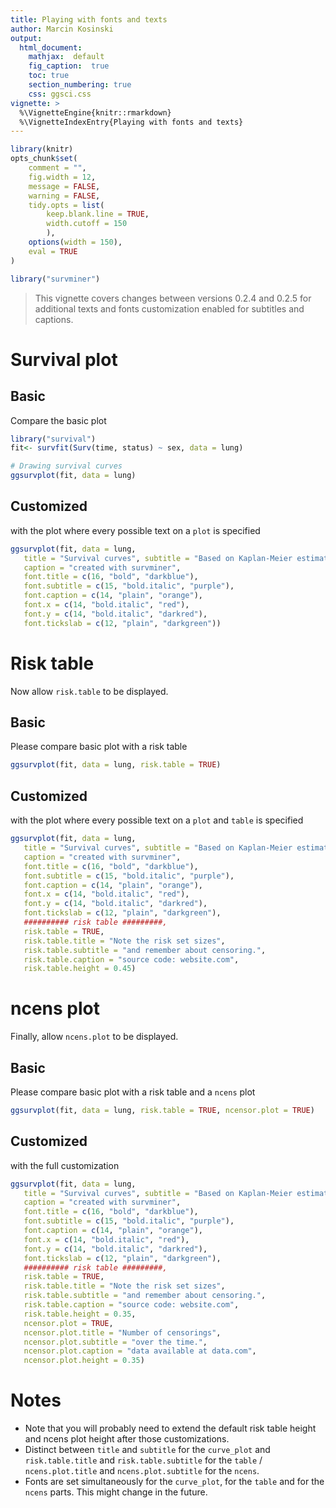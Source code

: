 ```yaml
---
title: Playing with fonts and texts
author: Marcin Kosinski
output:
  html_document:
    mathjax:  default
    fig_caption:  true
    toc: true
    section_numbering: true
    css: ggsci.css
vignette: >
  %\VignetteEngine{knitr::rmarkdown}
  %\VignetteIndexEntry{Playing with fonts and texts}
---
```

```r
library(knitr)
opts_chunk$set(
	comment = "",
	fig.width = 12, 
	message = FALSE,
	warning = FALSE,
	tidy.opts = list(
		keep.blank.line = TRUE,
		width.cutoff = 150
		),
	options(width = 150),
	eval = TRUE
)
```

```r
library("survminer")
```


> This vignette covers changes between versions 0.2.4 and 0.2.5 for additional texts and fonts customization enabled for subtitles and captions.

# Survival plot 

## Basic

Compare the basic plot

```r
library("survival")
fit<- survfit(Surv(time, status) ~ sex, data = lung)

# Drawing survival curves
ggsurvplot(fit, data = lung)
```

## Customized

with the plot where every possible text on a `plot` is specified

```r
ggsurvplot(fit, data = lung,
   title = "Survival curves", subtitle = "Based on Kaplan-Meier estimates",
   caption = "created with survminer",
   font.title = c(16, "bold", "darkblue"),
   font.subtitle = c(15, "bold.italic", "purple"),
   font.caption = c(14, "plain", "orange"),
   font.x = c(14, "bold.italic", "red"),
   font.y = c(14, "bold.italic", "darkred"),
   font.tickslab = c(12, "plain", "darkgreen"))
```

# Risk table

Now allow `risk.table` to be displayed. 

## Basic

Please compare basic plot with a risk table

```r
ggsurvplot(fit, data = lung, risk.table = TRUE)
```

## Customized

with the plot where every possible text on a `plot` and `table` is specified

```r
ggsurvplot(fit, data = lung, 
   title = "Survival curves", subtitle = "Based on Kaplan-Meier estimates",
   caption = "created with survminer",
   font.title = c(16, "bold", "darkblue"),
   font.subtitle = c(15, "bold.italic", "purple"),
   font.caption = c(14, "plain", "orange"),
   font.x = c(14, "bold.italic", "red"),
   font.y = c(14, "bold.italic", "darkred"),
   font.tickslab = c(12, "plain", "darkgreen"),
   ########## risk table #########,
   risk.table = TRUE,
   risk.table.title = "Note the risk set sizes",
   risk.table.subtitle = "and remember about censoring.",
   risk.table.caption = "source code: website.com",
   risk.table.height = 0.45)
```


# ncens plot

Finally, allow `ncens.plot` to be displayed.

## Basic

Please compare basic plot with a risk table and a `ncens` plot

```r
ggsurvplot(fit, data = lung, risk.table = TRUE, ncensor.plot = TRUE)
```

## Customized

with the full customization

```r
ggsurvplot(fit, data = lung,
   title = "Survival curves", subtitle = "Based on Kaplan-Meier estimates",
   caption = "created with survminer",
   font.title = c(16, "bold", "darkblue"),
   font.subtitle = c(15, "bold.italic", "purple"),
   font.caption = c(14, "plain", "orange"),
   font.x = c(14, "bold.italic", "red"),
   font.y = c(14, "bold.italic", "darkred"),
   font.tickslab = c(12, "plain", "darkgreen"),
   ########## risk table #########,
   risk.table = TRUE,
   risk.table.title = "Note the risk set sizes",
   risk.table.subtitle = "and remember about censoring.",
   risk.table.caption = "source code: website.com",
   risk.table.height = 0.35,
   ncensor.plot = TRUE,
   ncensor.plot.title = "Number of censorings", 
   ncensor.plot.subtitle = "over the time.",
   ncensor.plot.caption = "data available at data.com",
   ncensor.plot.height = 0.35)
```



# Notes

- Note that you will probably need to extend the default risk table height and ncens plot height after those customizations.
- Distinct between `title` and `subtitle` for the `curve_plot` and `risk.table.title` and `risk.table.subtitle` for the `table` / `ncens.plot.title` and `ncens.plot.subtitle` for the `ncens`.
- Fonts are set simultaneously for the `curve_plot`, for the `table` and for the `ncens` parts. This might change in the future.

